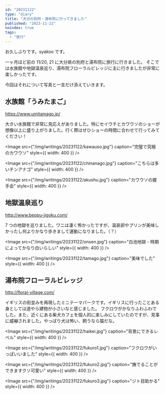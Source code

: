 ```yaml
---
id: "20231122"
type: "diary"
title: "大分の別府・湯布院に行ってきました"
published: "2023-11-22"
noindex: true
tags:
  - "旅行"
---
```


お久しぶりです。syakoo です。

一ヶ月ほど前の 11/20, 21 に大分県の別府と湯布院に旅行に行きました。
そこでは水族館や地獄温泉巡り、湯布院フローラルビレッジに主に行きましたが非常に楽しかったです。

今回はそれについて写真と一言だけ添えていきます。

## 水族館「うみたまご」

https://www.umitamago.jp/

大きい水族館で非常に見応えがありました。特にセイウチとカワウソのショーが想像以上に盛り上がりました。行く際はぜひショーの時間に合わせて行ってみてください！

<Image
  src={"/img/writings/20231122/kawauso.jpg"}
  caption="完璧で究極のカワウソ"
  style={{ width: 400 }}
/>

<Image
  src={"/img/writings/20231122/chinanago.jpg"}
  caption="こちらは多いチンアナゴ"
  style={{ width: 400 }}
/>

<Image
  src={"/img/writings/20231122/akushu.jpg"}
  caption="カワウソの握手会"
  style={{ width: 400 }}
/>

## 地獄温泉巡り

http://www.beppu-jigoku.com/

7 つの地獄を巡りました。ワニは凄く怖かったですが、温泉卵やプリンが美味しかったし何よりかなり歩きまして運動になりました。（？）

<Image
  src={"/img/writings/20231122/onsen.jpg"}
  caption="白池地獄 - 時期によってかなり白いらしい"
  style={{ width: 400 }}
/>

<Image
  src={"/img/writings/20231122/tamago.jpg"}
  caption="美味でした"
  style={{ width: 400 }}
/>

## 湯布院フローラルビレッジ

http://floral-village.com/

イギリスの街並みを再現したミニテーマパークです。イギリスに行ったことある身としては道やら建物が小さいなと感じました。
フクロウがかなりふわふわでした。また、近くにある柴犬カフェを個人的に楽しみにしていたのですが、見事に威嚇されました。やっぱり犬は怖い、飼うなら猫だな。

<Image
  src={"/img/writings/20231122/haikei.jpg"}
  caption="背景にできるレベル"
  style={{ width: 400 }}
/>

<Image
  src={"/img/writings/20231122/fukuro1.jpg"}
  caption="フクロウがいっぱいいました"
  style={{ width: 400 }}
/>

<Image
  src={"/img/writings/20231122/fukuro2.jpg"}
  caption="撫でることができますクソ可愛い"
  style={{ width: 400 }}
/>

<Image
  src={"/img/writings/20231122/fukuro3.jpg"}
  caption="ジト目助かる"
  style={{ width: 400 }}
/>
